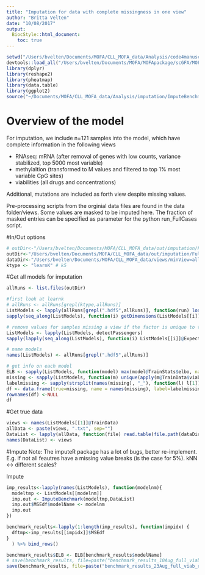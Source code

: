 ```yaml
---
title: "Imputation for data with complete missingness in one view"
author: "Britta Velten"
date: "10/08/2017"
output:
  BiocStyle::html_document:
    toc: true
---
```


```r
setwd("/Users/bvelten/Documents/MOFA/CLL_MOFA_data/Analysis/code4manuscript/")
devtools::load_all("/Users/bvelten/Documents/MOFA/MOFApackage/scGFA/MOFAtools/")
library(dplyr)
library(reshape2)
library(pheatmap)
library(data.table)
library(ggplot2)
source("~/Documents/MOFA/CLL_MOFA_data/Analysis/imputation/ImputeBenchmark.R")
```

# Overview of the model

For imputation, we include n=121 samples into the model, which have complete information in the following views

- RNAseq: mRNA (after removal of genes with low counts, variance stabilized, top 5000 most variable)
- methylaltion (transformed to M values and filtered to top 1% most variable CpG sites)
- viabilities (all drugs and concentrations)

Additional, mutations are included as forth view despite missing values.

Pre-processing scripts from the orginial data files are found in the data folder/views.
Some values are masked to be imputed here. The fraction of masked entries can be specified as parameter for the python run_FullCases script.

#In/Out options 
```r
# outDir<-"/Users/bvelten/Documents/MOFA/CLL_MOFA_data/out/imputation/FullCases/10Aug/"
outDir<-"/Users/bvelten/Documents/MOFA/CLL_MOFA_data/out/imputation/FullCases/23Aug/"
dataDir<-"/Users/bvelten/Documents/MOFA/CLL_MOFA_data/views/minView=all/"
ktype <- "learnK" # k5
```

#Get all models for imputation
```r
allRuns <- list.files(outDir)

#first look at learnk
# allRuns <- allRuns[grepl(ktype,allRuns)]
ListModels <- lapply(allRuns[grepl(".hdf5",allRuns)], function(run) loadModel(file.path(outDir, run), sortFactors = F))
sapply(seq_along(ListModels), function(i) getDimensions(ListModels[[i]])$K)

# remove values for samples missing a view if the factor is unique to this view
ListModels <- lapply(ListModels, detectPassengers)
sapply(lapply(seq_along(ListModels), function(i) ListModels[[i]]@Expectations$Z$E), function(z) any(is.na(z)))

# name models
names(ListModels) <- allRuns[grepl(".hdf5",allRuns)]

# get info on each model
ELB <- sapply(ListModels, function(model) max(model@TrainStats$elbo, na.rm = T))
missing <- sapply(ListModels, function(m) unique(apply(m@TrainData$viab,1, function(c) sum(is.na(c)))))
labelmissing <- sapply(strsplit(names(missing), "_"), function(l) l[1])
df <- data.frame(true=missing, name = names(missing), label=labelmissing)
rownames(df) <-NULL
df
```

#Get true data
```r
views <- names(ListModels[[1]]@TrainData)
allData <- paste(views, ".txt", sep="")
DataList <- lapply(allData, function(file) read.table(file.path(dataDir, file))) #fread does not support rownames?
names(DataList) <- views
```

#Impute
Note: The imputeR package has a lot of bugs, better re-implement. E.g. if not all feautres have a missing value breaks (is the case for 5%).
kNN <-> different scales?

Impute
```r
imp_results<-lapply(names(ListModels), function(modelnm){
  modeltmp <- ListModels[[modelnm]]
  imp.out <- ImputeBenchmark(modeltmp,DataList)
  imp.out$MSEdf$modelName <- modelnm
  imp.out
}) 

benchmark_results<-lapply(1:length(imp_results), function(impidx) {
  dftmp<-imp_results[[impidx]]$MSEdf
}
  ) %>% bind_rows()

benchmark_results$ELB <- ELB[benchmark_results$modelName]
# save(benchmark_results, file=paste("benchmark_results_10Aug_full_viab_rmPassengers_",ktype,".RData", sep=""))
save(benchmark_results, file=paste("benchmark_results_23Aug_full_viab_rmPassengers_",ktype,".RData", sep=""))
```

